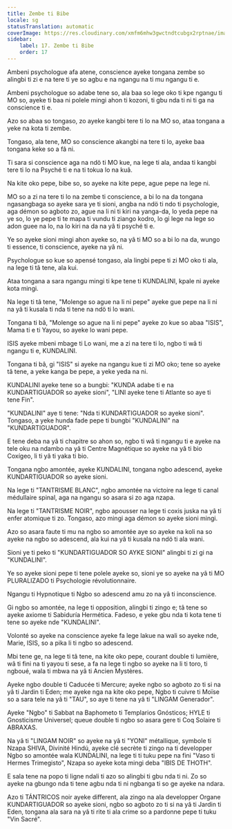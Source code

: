 ```yaml
---
title: Zembe ti Bibe
locale: sg
statusTranslation: automatic
coverImage: https://res.cloudinary.com/xmfm6mhw3gwctndtcubgx2rptnae/image/upload/v1741354419/small_cover_la_gran_rebelion_28716e29d2.webp
sidebar:
    label: 17. Zembe ti Bibe
    order: 17
---
```

Ambeni psychologue afa atene, conscience ayeke tongana zembe so alingbi ti zi e na tere ti ye so agbu e na ngangu na ti mu ngangu ti e.

Ambeni psychologue so adabe tene so, ala baa so lege oko ti kpe ngangu ti MO so, ayeke ti baa ni polele mingi ahon ti kozoni, ti gbu nda ti ni ti ga na conscience ti e.

Azo so abaa so tongaso, zo ayeke kangbi tere ti lo na MO so, ataa tongana a yeke na kota ti zembe.

Tongaso, ala tene, MO so conscience akangbi na tere ti lo, ayeke baa tongana keke so a fâ ni.

Ti sara si conscience aga na ndö ti MO kue, na lege ti ala, andaa ti kangbi tere ti lo na Psyché ti e na ti tokua lo na kuâ.

Na kite oko pepe, bibe so, so ayeke na kite pepe, ague pepe na lege ni.

MO so a zi na tere ti lo na zembe ti conscience, a bi lo na da tongana ngasangbaga so ayeke sara ye ti sioni, angba na ndö ti ndo ti psychologie, aga démon so agboto zo, ague na li ni ti kiri na yanga-da, lo yeda pepe na ye so, lo ye pepe ti te mapa ti vundu ti ziango kodro, lo gi lege na lege so adon guee na lo, na lo kiri na da na yâ ti psyché ti e.

Ye so ayeke sioni mingi ahon ayeke so, na yâ ti MO so a bi lo na da, wungo ti essence, ti conscience, ayeke na yâ ni.

Psychologue so kue so apensé tongaso, ala lingbi pepe ti zi MO oko ti ala, na lege ti tâ tene, ala kui.

Ataa tongana a sara ngangu mingi ti kpe tene ti KUNDALINI, kpale ni ayeke kota mingi.

Na lege ti tâ tene, "Molenge so ague na li ni pepe" ayeke gue pepe na li ni na yâ ti kusala ti nda ti tene na ndö ti lo wani.

Tongana ti bâ, "Molenge so ague na li ni pepe" ayeke zo kue so abaa "ISIS", Mama ti e ti Yayou, so ayeke lo wani pepe.

ISIS ayeke mbeni mbage ti Lo wani, me a zi na tere ti lo, ngbo ti wâ ti ngangu ti e, KUNDALINI.

Tongana ti bâ, gi "ISIS" si ayeke na ngangu kue ti zi MO oko; tene so ayeke tâ tene, a yeke kanga be pepe, a yeke yeda na ni.

KUNDALINI ayeke tene so a bungbi: "KUNDA adabe ti e na KUNDARTIGUADOR so ayeke sioni", "LINI ayeke tene ti Atlante so aye ti tene Fin".

"KUNDALINI" aye ti tene: "Nda ti KUNDARTIGUADOR so ayeke sioni". Tongaso, a yeke hunda fade pepe ti bungbi "KUNDALINI" na "KUNDARTIGUADOR".

E tene deba na yâ ti chapitre so ahon so, ngbo ti wâ ti ngangu ti e ayeke na tele oku na ndambo na yâ ti Centre Magnétique so ayeke na yâ ti bio Coxígeo, li ti yâ ti yaka ti bio.

Tongana ngbo amontée, ayeke KUNDALINI, tongana ngbo adescend, ayeke KUNDARTIGUADOR so ayeke sioni.

Na lege ti "TANTRISME BLANC", ngbo amontée na victoire na lege ti canal médullaire spinal, aga na ngangu so asara si zo aga nzapa.

Na lege ti "TANTRISME NOIR", ngbo apousser na lege ti coxis juska na yâ ti enfer atomique ti zo. Tongaso, azo mingi aga démon so ayeke sioni mingi.

Azo so asara faute ti mu na ngbo so amontée aye so ayeke na koli na so ayeke na ngbo so adescend, ala kui na yâ ti kusala na ndö ti ala wani.

Sioni ye ti peko ti "KUNDARTIGUADOR SO AYKE SIONI" alingbi ti zi gi na "KUNDALINI".

Ye so ayeke sioni pepe ti tene polele ayeke so, sioni ye so ayeke na yâ ti MO PLURALIZADO ti Psychologie révolutionnaire.

Ngangu ti Hypnotique ti Ngbo so adescend amu zo na yâ ti inconscience.

Gi ngbo so amontée, na lege ti opposition, alingbi ti zingo e; tâ tene so ayeke axiome ti Sabiduría Hermética. Fadeso, e yeke gbu nda ti kota tene ti tene so ayeke nde "KUNDALINI".

Volonté so ayeke na conscience ayeke fa lege lakue na wali so ayeke nde, Marie, ISIS, so a pika li ti ngbo so adescend.

Mbi tene ge, na lege ti tâ tene, na kite oko pepe, courant double ti lumière, wâ ti fini na ti yayou ti sese, a fa na lege ti ngbo so ayeke na li ti toro, ti ngboué, wala ti mbwa na yâ ti Ancien Mystères.

Ayeke ngbo double ti Caducée ti Mercure; ayeke ngbo so agboto zo ti si na yâ ti Jardin ti Eden; me ayeke nga na kite oko pepe, Ngbo ti cuivre ti Moïse so a sara tele na yâ ti "TAU", so aye ti tene na yâ ti "LINGAM Generador".

Ayeke "Ngbo" ti Sabbat na Baphometo ti Templarios Gnósticos; HYLE ti Gnosticisme Universel; queue double ti ngbo so asara gere ti Coq Solaire ti ABRAXAS.

Na yâ ti "LINGAM NOIR" so ayeke na yâ ti "YONI" métallique, symbole ti Nzapa SHIVA, Divinité Hindú, ayeke clé secrète ti zingo na ti developper Ngbo so amontée wala KUNDALINI, na lege ti ti tuku pepe na fini "Vaso ti Hermes Trimegisto", Nzapa so ayeke kota mingi deba "IBIS DE THOTH".

E sala tene na popo ti ligne ndali ti azo so alingbi ti gbu nda ti ni. Zo so ayeke na gbungo nda ti tene agbu nda ti ni ngbanga ti so ge ayeke na ndara.

Azo ti TÁNTRICOS noir ayeke different, ala zingo na ala developper Organe KUNDARTIGUADOR so ayeke sioni, ngbo so agboto zo ti si na yâ ti Jardin ti Eden, tongana ala sara na yâ ti rite ti ala crime so a pardonne pepe ti tuku "Vin Sacré".

